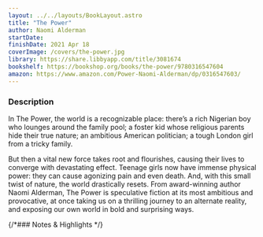 ```yaml
---
layout: ../../layouts/BookLayout.astro
title: "The Power"
author: Naomi Alderman
startDate:
finishDate: 2021 Apr 18
coverImage: /covers/the-power.jpg
library: https://share.libbyapp.com/title/3081674
bookshelf: https://bookshop.org/books/the-power/9780316547604
amazon: https://www.amazon.com/Power-Naomi-Alderman/dp/0316547603/
---
```


<ReadingTime
  startDate  = {frontmatter.startDate}
  finishDate = {frontmatter.finishDate}
/>

### Description
In The Power, the world is a recognizable place: there’s a rich Nigerian boy who lounges around the family pool; a foster kid whose religious parents hide their true nature; an ambitious American politician; a tough London girl from a tricky family.

But then a vital new force takes root and flourishes, causing their lives to converge with devastating effect. Teenage girls now have immense physical power: they can cause agonizing pain and even death. And, with this small twist of nature, the world drastically resets. From award-winning author Naomi Alderman, The Power is speculative fiction at its most ambitious and provocative, at once taking us on a thrilling journey to an alternate reality, and exposing our own world in bold and surprising ways.

{/*### Notes & Highlights */}

<Fragment slot="buy">
  <BuyBook
    library   = {frontmatter.library}
    bookshelf = {frontmatter.bookshelf}
    amazon    = {frontmatter.amazon}
  />
</Fragment>
